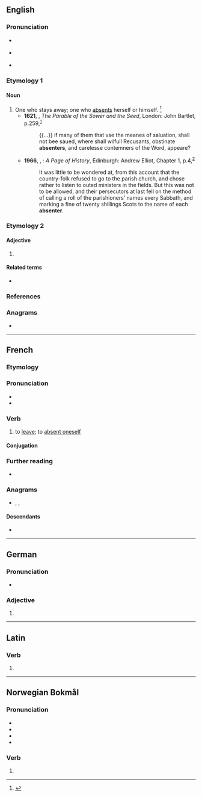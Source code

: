 ==English==

===Pronunciation===
* {{a|GenAm|noun}} {{IPA|en|/æbˈsɛn.tɚ/}}
* {{a|GenAm|adjective}} {{IPA|en|/ˈæb.sən.tɚ/}}
* {{rhymes|en|ɛntə(ɹ)}}

===Etymology 1===
{{suffix|en|absent|er|id2=agent noun}}

====Noun====
{{en-noun}}

# One who stays away; one who [[absent]]s herself or himself. {{defdate|First attested in the late 16<sup>th</sup> century.}}<ref name=SOED>{{R:SOED5|page=8}}</ref>
#* '''1621''', {{w|Thomas Taylor (priest, 1576–1632)|Thomas Taylor}}, ''The Parable of the Sower and the Seed'', London: John Bartlet, p.{{nbsp}}259,<sup>[http://name.umdl.umich.edu/A13547.0001.001]</sup>
#*: {{...}} if many of them that vse the meanes of saluation, shall not bee saued, where shall wilfull Recusants, obstinate '''absenters''', and carelesse contemners of the Word, appeare?
#* '''1966''', {{w|Robert Louis Stevenson}}, ''{{w|Covenanter|The Pentland Rising}}: A Page of History'', Edinburgh: Andrew Elliot, Chapter 1, p.{{nbsp}}4,<sup>[https://catalog.hathitrust.org/Record/100158233]</sup>
#*: It was little to be wondered at, from this account that the country-folk refused to go to the parish church, and chose rather to listen to outed ministers in the fields.  But this was not to be allowed, and their persecutors at last fell on the method of calling a roll of the parishioners’ names every Sabbath, and marking a fine of twenty shillings Scots to the name of each '''absenter'''.

===Etymology 2===

====Adjective====
{{head|en|comparative adjective}}

# {{lb|en|rare}} {{en-comparative of|absent}}

====Related terms====
* {{l|en|absentee}}

===References===
<references/>

===Anagrams===
* {{anagrams|en|a=abeenrst|base rent}}

----

==French==

===Etymology===
{{suffix|fr|absent|er}}

===Pronunciation===
* {{fr-IPA}}
* {{audio|fr|Fr-absenter.ogg|Audio}}

===Verb===
{{fr-verb}}

# {{lb|fr|reflexive}} to [[leave]]; to [[absent#Verb|absent oneself]]

====Conjugation====
{{fr-conj-auto|refl=yes}}

===Further reading===
* {{R:TLFi}}

===Anagrams===
* {{l|fr|basèrent}}, {{l|fr|bernâtes}}, {{l|fr|ébrasent}}

====Descendants====
* {{desc|nb|absentere|bor=1}}

----

==German==

===Pronunciation===
* {{audio|de|De-absenter.ogg|Audio}}

===Adjective===
{{head|de|adjective form}}

# {{de-adj form of|absent}}

----

==Latin==

===Verb===
{{la-verb-form|absenter}}

# {{inflection of|la|absentō||1|s|pres|pasv|subj}}

----

==Norwegian Bokmål==

===Pronunciation===
* {{IPA|nb|/absənˈteːr/|/apsənˈteːr/}}
* {{audio|nb|NB - Pronunciation of Norwegian Bokmål «absenter».ogg|Audio}}
* {{rhymes|nb|eːr}}
* {{hyph|nb|ab|sen|ter}}

===Verb===
{{head|nb|verb form}}

# {{imperative of|nb|absentere}}